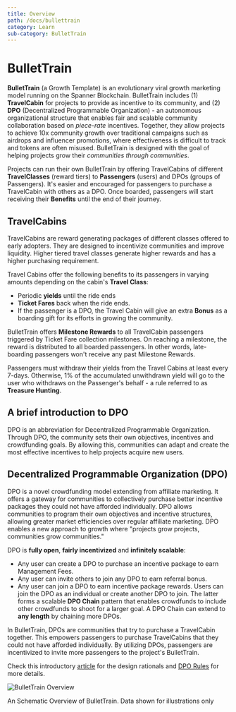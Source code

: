 ```yaml
---
title: Overview
path: /docs/bullettrain
category: Learn
sub-category: BulletTrain
---
```


# BulletTrain

**BulletTrain** (a Growth Template) is an evolutionary viral growth marketing model running on the Spanner Blockchain. 
BulletTrain includes (1) **TravelCabin** for projects to provide as incentive to its community, and
(2) **DPO** (Decentralized Programmable Organization) - an autonomous organizational structure that enables fair and scalable community collaboration 
based on _piece-rate_ incentives.
Together, they allow projects to achieve 10x community growth over traditional campaigns such as airdrops and influencer promotions, where effectiveness is difficult to track and tokens are often misused.
BulletTrain is designed with the goal of helping projects grow their _communities through communities_.

Projects can run their own BulletTrain by offering TravelCabins of different **TravelClasses** (reward tiers) to **Passengers** (users) and DPOs (groups of Passengers). 
It's easier and encouraged for passengers to purchase a TravelCabin with others as a DPO. Once boarded, passengers will start receiving their **Benefits** until the end of their journey.

## TravelCabins

TravelCabins are reward generating packages of different classes offered to early adopters. They are designed to incentivize communities and improve liquidity. Higher tiered travel classes generate higher rewards and has a higher purchasing requirement.

Travel Cabins offer the following benefits to its passengers in varying amounts depending on the cabin's **Travel Class**:

-   Periodic **yields** until the ride ends
-   **Ticket Fares** back when the ride ends. 
-   If the passenger is a DPO, the Travel Cabin will give an extra **Bonus** as a boarding gift for its efforts in growing the community.

BulletTrain offers **Milestone Rewards** to all TravelCabin passengers triggered by Ticket Fare collection milestones.
On reaching a milestone, the reward is distributed to all boarded passengers.
In other words, late-boarding passengers won't receive any past Milestone Rewards.

Passengers must withdraw their yields from the Travel Cabins at least every 7-days. 
Otherwise, 1% of the accumulated unwithdrawn yield will go to the user 
who withdraws on the Passenger's behalf - a rule referred to as **Treasure Hunting**.

## A brief introduction to DPO

 DPO is an abbreviation for Decentralized Programmable Organization. 
Through DPO, the community sets their own objectives, incentives and crowdfunding goals. 
By allowing this, communities can adapt and create the most effective incentives to help projects acquire new users.  

## Decentralized Programmable Organization (DPO)

DPO is a novel crowdfunding model extending from affiliate marketing. 
It offers a gateway for communities to collectively purchase better incentive packages they could not have afforded individually. 
DPO allows communities to program their own objectives and incentive structures, allowing greater market efficiencies over regular affiliate marketing. 
DPO enables a new approach to growth where "projects grow projects, communities grow communities."

DPO is **fully open**, **fairly incentivized** and **infinitely scalable**:

-   Any user can create a DPO to purchase an incentive package to earn Management Fees.
-   Any user can invite others to join any DPO to earn referral bonus.
-   Any user can join a DPO to earn incentive package rewards. Users can join the DPO as an individual or create another DPO to join. The latter forms a scalable **DPO Chain** pattern that enables crowdfunds to include other crowdfunds to shoot for a larger goal. A DPO Chain can extend to **any length** by chaining more DPOs.

In BulletTrain, DPOs are communities that try to purchase a TravelCabin together. This empowers passengers to purchase TravelCabins that they could not have afforded individually. By utilizing DPOs, passengers are incentivized to invite more passengers to the project's BulletTrain.

Check this introductory [article](https://spannerprotocol.medium.com/introducing-dpo-e4ca0730e1c) for the design rationals 
and [DPO Rules](dpo_rule.md) for more details.

![BulletTrain Overview](../../images/bullettrain-one-pager.png)

An Schematic Overview of BulletTrain. Data shown for illustrations only
